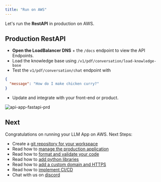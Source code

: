 ```yaml
---
title: "Run on AWS"
---
```


Let's run the **RestAPI** in production on AWS.

<Snippet file="aws-setup.mdx" />

<Snippet file="update-api-app-prd-secrets.mdx" />

<Snippet file="create-llm-app-aws-resources.mdx" />

## Production RestAPI

- **Open the LoadBalancer DNS** + the `/docs` endpoint to view the API Endpoints.
- Load the knowledge base using `/v1/pdf/conversation/load-knowledge-base`
- Test the `v1/pdf/conversation/chat` endpoint with

```json
{
  "message": "How do I make chicken curry?"
}
```

- Update and integrate with your front-end or product.

![api-app-fastapi-prd](/images/api-app-fastapi-prd.png)

<Snippet file="llm-app-update-production.mdx" />

<Snippet file="api-app-delete-aws-resources.mdx" />

## Next

Congratulations on running your LLM App on AWS. Next Steps:

- Create a [git repository for your workspace](/how-to/git-repo)
- Read how to [manage the production application](/how-to/production-app)
- Read how to [format and validate your code](/how-to/format-and-validate)
- Read how to [add python libraries](/how-to/python-libraries)
- Read how to [add a custom domain and HTTPS](how-to/domain-https)
- Read how to [implement CI/CD](how-to/ci-cd)
- Chat with us on [discord](https://discord.gg/4MtYHHrgA8)
